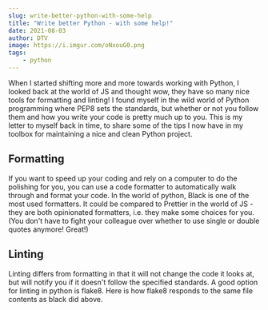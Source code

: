 ```yaml
---
slug: write-better-python-with-some-help
title: "Write better Python - with some help!"
date: 2021-08-03
author: DTV
image: https://i.imgur.com/oNxouG0.png
tags:
    - python
---
```

When I started shifting more and more towards working with Python, I looked back at the world of JS and thought wow, they have so many nice tools for formatting and linting! I found myself in the wild world of Python programming where PEP8 sets the standards, but whether or not you follow them and how you write your code is pretty much up to you. This is my letter to myself back in time, to share some of the tips I now have in my toolbox for maintaining a nice and clean Python project.

## Formatting
If you want to speed up your coding and rely on a computer to do the polishing for you, you can use a code formatter to automatically walk through and format your code. In the world of python, Black is one of the most used formatters. It could be compared to Prettier in the world of JS - they are both opinionated formatters, i.e. they make some choices for you. (You don't have to fight your colleague over whether to use single or double quotes anymore! Great!)

## Linting
Linting differs from formatting in that it will not change the code it looks at, but will notify you if it doesn't follow the specified standards. A good option for linting in python is flake8. Here is how flake8 responds to the same file contents as black did above.
